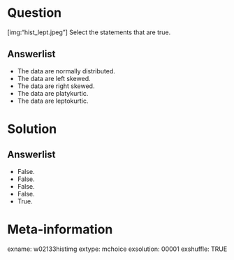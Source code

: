 Question
========
[img:"hist_lept.jpeg"] Select the statements that are true.

Answerlist
----------
* The data are normally distributed.
* The data are left skewed.
* The data are right skewed.
* The data are platykurtic.
* The data are leptokurtic.


Solution
========

Answerlist
----------
* False.
* False.
* False.
* False.
* True.


Meta-information
================
exname: w02133histimg
extype: mchoice
exsolution: 00001
exshuffle: TRUE